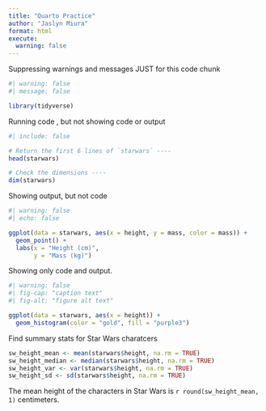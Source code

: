 ```yaml
---
title: "Quarto Practice"
author: "Jaslyn Miura"
format: html
execute: 
  warning: false
---
```


Suppressing warnings and messages JUST for this code chunk
```r
#| warning: false
#| message: false

library(tidyverse)

```

Running code , but not showing code or output
```r
#| include: false

# Return the first 6 lines of `starwars` ----
head(starwars)

# Check the dimensions ----
dim(starwars)

```
Showing output, but not code
```r
#| warning: false
#| echo: false

ggplot(data = starwars, aes(x = height, y = mass, color = mass)) + 
  geom_point() +
  labs(x = "Height (cm)",
       y = "Mass (kg)")
```
Showing only code and output.
```r
#| warning: false
#| fig-cap: "caption text"
#| fig-alt: "figure alt text"

ggplot(data = starwars, aes(x = height)) + 
  geom_histogram(color = "gold", fill = "purple3")

```

Find summary stats for Star Wars charatcers
```r

sw_height_mean <- mean(starwars$height, na.rm = TRUE)
sw_height_median <- median(starwars$height, na.rm = TRUE)
sw_height_var <- var(starwars$height, na.rm = TRUE)
sw_height_sd <- sd(starwars$height, na.rm = TRUE)


```

The mean height of the characters in Star Wars is `r round(sw_height_mean, 1)` centimeters.
